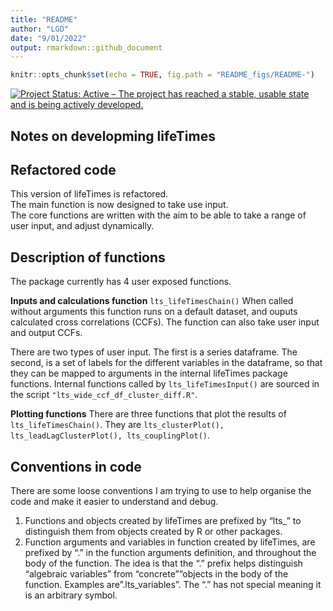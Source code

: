 ```yaml
---
title: "README"
author: "LGD"
date: "9/01/2022"
output: rmarkdown::github_document
---
```


```r
knitr::opts_chunk$set(echo = TRUE, fig.path = "README_figs/README-")
```

[![Project Status: Active – The project has reached a stable, usable state and is being actively developed.](https://www.repostatus.org/badges/latest/active.svg)](https://www.repostatus.org/#active)


## Notes on developming lifeTimes
**Refactored code**
--------
This version of lifeTimes is refactored.  
The main function is now designed to take use input.  
The core functions are written with the aim to be able to take a range of user input, and adjust dynamically.

**Description of functions**
--------
The package currently has 4 user exposed functions.  

**Inputs and calculations function** ``lts_lifeTimesChain()`` When called without arguments this function runs on a default dataset, and ouputs calculated cross correlations (CCFs). The function can also take user input and output CCFs.  

There are two types of user input. The first is a series dataframe. The second, is a set of labels for the different variables in the dataframe, so that they can be mapped to arguments in the internal lifeTimes package functions. Internal functions called by ``lts_lifeTimesInput()`` are sourced in the script ``"lts_wide_ccf_df_cluster_diff.R"``.

**Plotting functions** There are three functions that plot the results of ``lts_lifeTimesChain()``. They are ``lts_clusterPlot(), lts_leadLagClusterPlot(), lts_couplingPlot()``. 


**Conventions in code**
--------
There are some loose conventions I am trying to use to help organise the code and make it easier to understand and debug.

1. Functions and objects created by lifeTimes are prefixed by "lts_" to distinguish them from objects created by R or other packages. 
2. Function arguments and variables in function created by lifeTimes, are prefixed by "." in the function arguments definition, and throughout the body of the function. The idea is that the "." prefix helps distinguish "algebraic variables" from "concrete""objects in the body of the function. Examples are ".lts_variables". The "." has not special meaning it is an arbitrary symbol.



